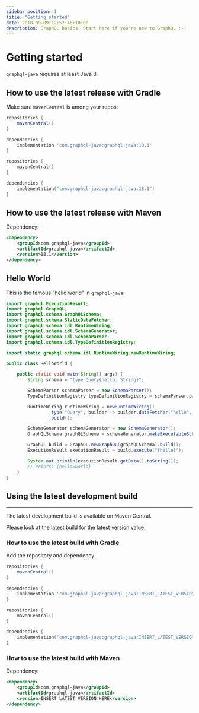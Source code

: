 ```yaml
---
sidebar_position: 1
title: "Getting started"
date: 2018-09-09T12:52:46+10:00
description: GraphQL basics. Start here if you're new to GraphQL :-)
---
```



# Getting started

`graphql-java` requires at least Java 8.

## How to use the latest release with Gradle

Make sure `mavenCentral` is among your repos:

<Tabs groupId="gradle-language">
<TabItem value="groovy" label="Gradle">

```groovy
repositories {
    mavenCentral()
}

dependencies {
    implementation 'com.graphql-java:graphql-java:18.1'
}
```
</TabItem>

<TabItem value="kotlin" label="Gradle (Kotlin)">

```kotlin
repositories {
    mavenCentral()
}

dependencies {
    implementation("com.graphql-java:graphql-java:18.1")
}
```
</TabItem>
</Tabs>

## How to use the latest release with Maven

Dependency:
```xml
<dependency>
    <groupId>com.graphql-java</groupId>
    <artifactId>graphql-java</artifactId>
    <version>18.1</version>
</dependency>
```

## Hello World

This is the famous "hello world" in `graphql-java`:

```java
import graphql.ExecutionResult;
import graphql.GraphQL;
import graphql.schema.GraphQLSchema;
import graphql.schema.StaticDataFetcher;
import graphql.schema.idl.RuntimeWiring;
import graphql.schema.idl.SchemaGenerator;
import graphql.schema.idl.SchemaParser;
import graphql.schema.idl.TypeDefinitionRegistry;

import static graphql.schema.idl.RuntimeWiring.newRuntimeWiring;

public class HelloWorld {

    public static void main(String[] args) {
        String schema = "type Query{hello: String}";

        SchemaParser schemaParser = new SchemaParser();
        TypeDefinitionRegistry typeDefinitionRegistry = schemaParser.parse(schema);

        RuntimeWiring runtimeWiring = newRuntimeWiring()
                .type("Query", builder -> builder.dataFetcher("hello", new StaticDataFetcher("world")))
                .build();

        SchemaGenerator schemaGenerator = new SchemaGenerator();
        GraphQLSchema graphQLSchema = schemaGenerator.makeExecutableSchema(typeDefinitionRegistry, runtimeWiring);

        GraphQL build = GraphQL.newGraphQL(graphQLSchema).build();
        ExecutionResult executionResult = build.execute("{hello}");

        System.out.println(executionResult.getData().toString());
        // Prints: {hello=world}
    }
}
```

## Using the latest development build
----------------------------------

The latest development build is available on Maven Central.

Please look at the [latest build](https://search.maven.org/artifact/com.graphql-java/graphql-java) for the
latest version value.

### How to use the latest build with Gradle

Add the repository and dependency:

<Tabs groupId="gradle-language">
<TabItem value="groovy" label="Gradle">

```groovy
repositories {
    mavenCentral()
}

dependencies {
    implementation 'com.graphql-java:graphql-java:INSERT_LATEST_VERSION_HERE'
}
```
</TabItem>

<TabItem value="kotlin" label="Gradle (Kotlin)">

```kotlin
repositories {
    mavenCentral()
}

dependencies {
    implementation("com.graphql-java:graphql-java:INSERT_LATEST_VERSION_HERE")
}
```
</TabItem>
</Tabs>

### How to use the latest build with Maven

Dependency:

```xml
<dependency>
    <groupId>com.graphql-java</groupId>
    <artifactId>graphql-java</artifactId>
    <version>INSERT_LATEST_VERSION_HERE</version>
</dependency>
```

